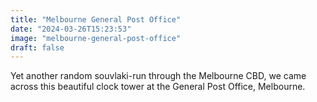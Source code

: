 ```yaml
---
title: "Melbourne General Post Office"
date: "2024-03-26T15:23:53"
image: "melbourne-general-post-office"
draft: false
---
```


Yet another random souvlaki-run through the Melbourne CBD, we came across this beautiful clock tower at the General Post Office, Melbourne.
